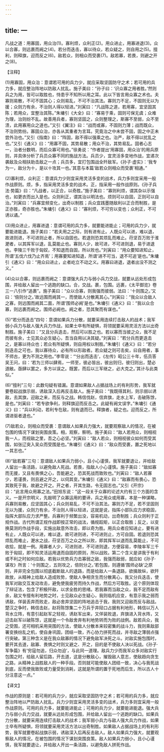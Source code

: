 ```yaml
---
---
---
```

title: 一
---



凡战之道：用寡固，用众治(1)。寡利烦，众利正(2)。用众进止，用寡进退(3)。众以合寡，则远裹而阙之(4)。若分而迭击，寡以待众，若众疑之，则自用之(5)。擅利，则释旗，迎而反之(6)。敌若众，则相众而受裹(7)。敌若寡，若畏，则避之开之(8)。

【注释】

(1)用寡固，用众治：意谓若可用的兵力少，就应采取坚固防守之术；若可用的兵力多，就应整治阵地以防敌人扰乱。施子美曰：“孙子曰：‘识众寡之用者胜。’然则兵之为用，皆可以取胜也，恃患乎不知所以用之耳。此以下皆言用众寡之术也。夫寡则易散，不可不固其心；众则易乱，不可不治其法。寡则力不足，不固则无以为援；众则力有余，不治则人得以轻进。”刘寅曰：“凡战陈之道，若用寡，宜坚固其陈；若用众，宜整治其陈。”朱墉引《大全》曰：“寡易于乘，固则可保无虞；众难为理，治则纷不乱。故善用兵者，寡则坚固之，众则整理之，斯寡不至弱，众不至溃，此用寡用众之道也。”又引《翼注》曰：“战而或寡，不固则力薄；战而既众，不治则势纷。寡固众治，亦各从其重者为言耳。究竟治之中未尝不固，固之中正未尝外治也。”又引《指南》曰：“阵固，敌不得以强乘之也。治严，敌不得以扰乱之也。”又引《通义》曰：“用寡不固，其势易散；用众不治，其势易乱。固者心志一，治者分数明，而后众寡可用也。”徐勇说：“作者提出‘用寡固，用众治’的用兵原则，并具体分析了兵员众寡不同的施战方法。兵员少，宜灵活多变地作战，宜递次袭敌及众相扶助击敌之一点；兵员多，宜打包围战全歼敌军。《孙子·虚实》：‘我专为一，敌分为十，是以十攻其一也。’其意与本篇‘敌若众则相众而受裹’相通。”

(2)寡利烦，众利正：意谓兵力少则宜采用灵活多变的战术，兵力多则宜采用一般作战原则。烦，多，指采用灵活多变的战术。正，指采用一般作战原则。《孙子兵法·势篇》曰：“凡战者，以正合，以奇胜。”施子美曰：“寡则利烦，谓其杂以示强也，如更衣而出入是也。众则利正，谓其治以明法也。烦则可以自固，正则可以自治。”刘寅曰：“兵寡宜频变化，出奇以制胜；兵众宜践墨随敌利以正合而制胜，是正亦胜，奇亦胜也。”朱墉引《通义》曰：“寡利烦，不可穷以变也；众利正，不可诱以谲。”

(3)用众进止，用寡进退：意谓可用的兵力多，就要能进能止；可用的兵力少，就要能进能退。施子美曰：“若夫用之之际，则有进有止。人既众可以进，难以退，故进则进，不可进则止者，所以自固也。若退则恐其烦乱而难止。苻坚百万败于淮淝者，以其挥军以退，乱莫能止也。寡则人少，故可进，不可进则退，易于进退也。李陵三千败于匈奴，不知退而自固，所以败也。”刘寅曰：“用众要知进知止，所谓‘五伐六伐乃止齐焉’；用寡要知进知退，所谓‘进不可当，退不可追’是也。”朱墉引《通义》曰：“用众曰进止，止者屹立不动之义。用寡曰进退，退者出没不测之义。”

(4)众以合寡，则远裹而阙之：意谓强大兵力与弱小兵力交战，就要从远处形成包围，并给敌人留出一个逃跑的缺口。合，交战。裹，包围。远裹，《太平御览》卷三一八引作“追裹”。施子美曰：“众以合寡，则我强而彼弱。法曰：‘十则围之。’又曰：‘倍则分之。’故远围而阙其一，而使敌人分散离其心。”刘寅曰：“我众以合敌人之寡，则远围而阙其二面，所谓‘围师必阙’是也。”朱墉引《通义》曰：“我以众合寡，则远裹而阙之。围师必阙也。阙之者，恐其聚而有谋也。”

(5)“若分而迭击”四句：意谓如果兵力分散，就要采用连续打击敌人的战术；我军弱小兵力与敌人强大兵力作战，如果士卒有所疑惧，将领就要采用灵活方法以出奇制胜。施子美曰：“又且分兵迭击，然后可以胜之也。若以寡而当彼之众，我不足而彼有余，士见其众必生疑心，吾当自用以决其疑。”刘寅曰：“若分兵而更迭击之，是寡以待众也；若众有所疑惧，则自用权以制胜。”朱墉引《通义》曰：“若分则迭击之可也，我以寡待众，必有所以形敌者。若众疑之则可击矣，曰自用者，事不师古，更为不测之用也。”李零说：“‘分出而迭击’，《左传》昭公三十年，伍员答吴王问，曰：‘若为三师以肆焉，一师至，彼必皆出，彼出则归，彼归则出，楚必道敝。亟肆以罢之，多方以误之。既罢，而后以三军继之，必大克之。’其计与此类似。”

(6)“擅利”三句：此数句疑有错漏。意谓如果敌人占据战场上的有利形势，我军就要卷起战旗示弱，诱敌深入后再反击敌人。施子美曰：“我既得其利，则示弱以诱敌，去其旗，迎敌之来，而反与之战。韩信伐赵，信弃旗，走水上军，击破陈馀，是也。”刘寅曰：“若专欲争利，则释旗迎而反击之。此疑有阙文误字。”朱墉引《通义》曰：“兵以利动，若利专在敌，则有退而已。释旗者，疑之也。迎而反之，所谓进驱者退也。”

(7)敌若众，则相众而受裹：意谓敌人如果兵力强大，就要观察敌人的情况，在被包围的情况下谋划突围良策。相，观察，察明。施子美曰：“敌人若用众，则相视我一人，而视敌之里，吾之心必坚。”刘寅曰：“敌人若众，则相视彼众如何而受其围，如张辽突入吴众而受围是也。”朱墉引《通义》曰：“敌众而受裹，置之死地以一其志也。”

(8)“敌若寡”三句：意谓敌人如果兵力弱小，且小心谨慎，我军就要退让，并给敌人留出一条活路，以避免敌人死战。若畏，指敌人小心谨慎。施子美曰：“敌如寡而无援，又且有畏惧之心，吾能避之，恐其死战而致败也。”刘寅曰：“敌人若寡少，若谨畏，则且避之开之，以伺其变。”朱墉引《通义》曰：“敌寡而有畏心，恐其致死于我，故避之开之。开之者，开其生路，令无固志也。”又引《开宗》曰：“此言用众用寡之法。”田旭东说：“这一段关于众寡的论述大约有三个方面的含义。一是开宗明义，先敲明了众寡运用的要谛，兵之用众或用寡，本是一种谋略，兵寡则易散，应坚固其心；兵众则易乱，不可不治其法。寡则力不足，若不坚固则无以为援，众则力有余，不治则人得以轻进，这就是说，指挥小部队应力求稳固，指挥大部队应力求严整。兵寡利于频繁出没，容易机动，出奇制胜；兵众则利于正规作战。古代所谓正规作战即按正常的战法，循规蹈矩，以正合取胜；反之，以变换莫测的作战手段，实施出敌意外攻击，即以奇为胜。用兵众者应知进止，要有进有止，人既众可以进，难以退，故可进则进，不可进则止，方可自固。若退则恐其烦乱而难止，淝水之战，苻坚百万之众之所以败，即其挥军以退而乱莫能止，不可收拾，就是一例。用寡者人少，可进则进，不可进则退，方便容易，李陵率军三千败于匈奴，即不知灵活运用退而自固的原则，所以战败。第二个含义是讲我于有利或不利之时如何应敌。若我以优势兵力击寡弱之敌，我强而敌弱，就应如《孙子·谋攻》所言：‘十则围之，五则攻之，倍则分之。’若包围，则遵循‘围师必缺’之原则，并非完全包围以彻底截断敌人的退路，而是给敌人一条退路，欲擒故纵，欲歼故放，从精神上给敌人造成败势，使敌人争相贪生而分散离心，我又分兵迭击，使我军对敌交互发动攻击，避免使我疲劳而持久作战，然后方可取胜。这个原则体现了辩证法，包含了积极歼敌，以求全胜的思绪。若我寡而当敌之众，我不足而敌有余，敌又专擅有利地势之时，士见敌众必生疑心，我则临机应变，有意示我之弱而诱敌，佯装丢弃而败走，敌必舍弃坚固的阵地追击于我，我则又迎敌而反与敌战。楚汉之争时，韩信击赵，赵将陈馀集二十万兵于井陉口占据有利地形，韩信以万人背水立阵，有意引起赵军之轻视，诱赵军出来，又佯装败退，弃旗进入背水阵，又迎击赵军以破陈馀，这就是一个令敌舍弃有利地势转而为败的战例。敌若兵众，我之受围，还可相机采用突围的方法，使敌人分散本来较密集的战斗力，我则乘敌部署变换纷乱之机，使自身巩固，团结一致，齐心协力拼死而战，并寻敌之薄弱点强行突破。第三种含义是在我众敌寡的情况下避免敌军决死之斗。对敌实施包围时，要开其去道，敌寡、畏惧之时则又避之、开之，目的是不使敌人决以死战。《孙子·军争篇》有‘穷寇勿追，归众勿迫’，与此同一道理。敌兵力少而我军众多对敌实行包围之时，给敌人留后路，开去道，这是分散敌心，摧毁敌人意志，使敌趋向贪生之路，从精神上战胜敌人的一种手段。否则就可能使敌人团结一致，决心与我死战到底，反而使我致败或力量受到消耗，这就是所谓的置于死地而后生，所以古人十分注意这一点。”

【译文】

作战的原则是：若可用的兵力少，就应采取坚固防守之术；若可用的兵力多，就应整治阵地以严防敌人扰乱。兵力少则宜采用灵活多变的战术，兵力多则宜采用一般作战原则。可用的兵力多，就要能进能止；可用的兵力少，就要能进能退。强大兵力与弱小兵力交战，就要从远处形成包围，并给敌人留出一个逃跑的缺口。如果兵力分散，就要采用连续打击敌人的战术；我军弱小兵力与敌人强大兵力作战，如果士卒有所疑惧，将领就要采用灵活方法以出奇制胜。如果敌人占据战场上的有利形势，我军就要卷起战旗示弱，诱敌深入后再反击敌人。敌人如果兵力强大，就要观察敌人的情况，在被包围的情况下谋划突围良策。敌人如果兵力弱小，且小心谨慎，我军就要退让，并给敌人开出一条活路，以避免敌人拼死作战。